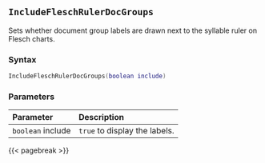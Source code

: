 ## `IncludeFleschRulerDocGroups`

Sets whether document group labels are drawn next to the syllable ruler on Flesch charts.

### Syntax {-}

``` .lua
IncludeFleschRulerDocGroups(boolean include)
```


### Parameters {-}

**Parameter** | **Description**
| :-- | :-- |
|`boolean` include | `true` to display the labels. |


{{< pagebreak >}}